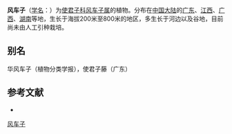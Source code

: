 {{Speciesbox
| name = 风车子
| status = 
| status_system = 
| image =
| genus = Combretum
| species = alfredii
| authority = Hance in Journ.
}}

'''风车子'''（[[学名|学名]]：{{lang|la|''Combretum alfredii''}}）为[[使君子科|使君子科]][[风车子属|风车子属]]的植物。分布在[[中国大陆|中国大陆]]的[[广东|广东]]、[[江西|江西]]、[[广西|广西]]、[[湖南|湖南]]等地，生长于海拔200米至800米的地区，多生长于河边以及谷地，目前尚未由人工引种栽培。

== 别名 ==
华风车子（植物分类学报），使君子藤（广东）

== 参考文献 ==
<div class="references-small">
* {{cite web| url =http://www.bioinfo.cn/db05/KmzwSpecies.php?action=view&id=3889| title =风车子| work =《中国高等植物数据库全库》| publisher =中国科学院微生物研究所| author =昆明植物研究所| accessdate =2009-02-24| deadurl =yes| archiveurl =https://web.archive.org/web/20160305031534/http://www.bioinfo.cn/db05/KmzwSpecies.php?action=view&id=3889| archivedate =2016-03-05}}
</div>
{{Taxonbar|from=Q15226669}}

[[Category:风车子属|风车子]]


{{植物小作品}}